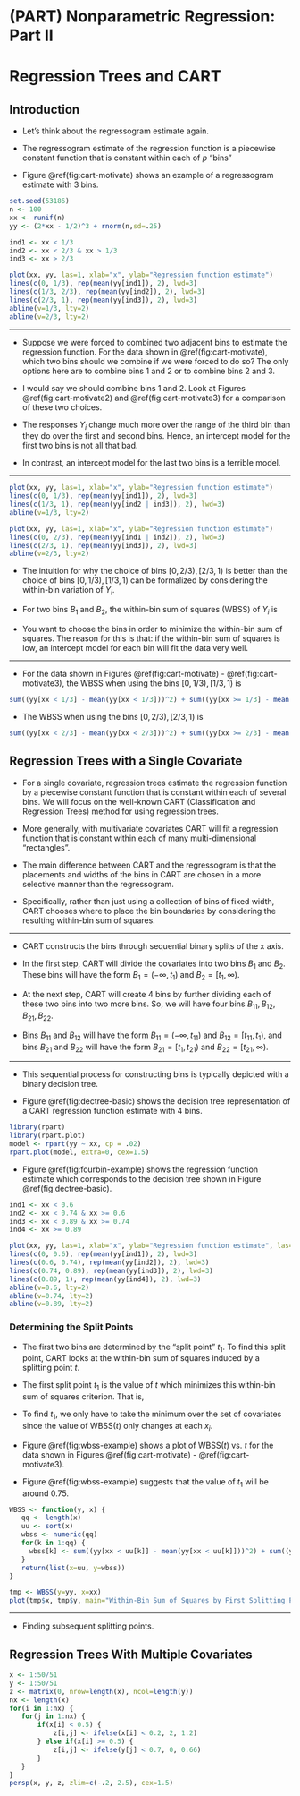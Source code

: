 # (PART) Nonparametric Regression: Part II {-} 

# Regression Trees and CART {#decision-tree}

## Introduction

* Let's think about the regressogram estimate again. 

* The regressogram estimate of the regression function is a piecewise constant function that is constant within each of $p$ "bins"
\begin{equation}
\hat{m}_{h_{n}}^{R}(x) = \frac{1}{a}\sum_{i=1}^{n} Y_{i} I(x_{i} \in B_{k}), \qquad \textrm{ if } x \in B_{k} \nonumber
\end{equation}

* Figure \@ref(fig:cart-motivate) shows an example of a regressogram estimate with 3 bins. 

```r
set.seed(53186)
n <- 100
xx <- runif(n)
yy <- (2*xx - 1/2)^3 + rnorm(n,sd=.25)

ind1 <- xx < 1/3
ind2 <- xx < 2/3 & xx > 1/3
ind3 <- xx > 2/3

plot(xx, yy, las=1, xlab="x", ylab="Regression function estimate")
lines(c(0, 1/3), rep(mean(yy[ind1]), 2), lwd=3)
lines(c(1/3, 2/3), rep(mean(yy[ind2]), 2), lwd=3)
lines(c(2/3, 1), rep(mean(yy[ind3]), 2), lwd=3)
abline(v=1/3, lty=2)
abline(v=2/3, lty=2)
```

---

* Suppose we were forced to combined two adjacent bins to estimate the regression function. For the data shown in \@ref(fig:cart-motivate), 
which two bins should we combine if we were forced to do so? The only options here are to combine bins 1 and 2 or to combine bins 2 and 3.

* I would say we should combine bins 1 and 2. Look at Figures \@ref(fig:cart-motivate2) and \@ref(fig:cart-motivate3) for a comparison of these two choices.

* The responses $Y_{i}$ change much more over the range of the third bin than they do over the first and second bins. Hence, an 
intercept model for the first two bins is not all that bad. 

* In contrast, an intercept model for the last two bins is a terrible model. 

---

```r

plot(xx, yy, las=1, xlab="x", ylab="Regression function estimate")
lines(c(0, 1/3), rep(mean(yy[ind1]), 2), lwd=3)
lines(c(1/3, 1), rep(mean(yy[ind2 | ind3]), 2), lwd=3)
abline(v=1/3, lty=2)
```

```r

plot(xx, yy, las=1, xlab="x", ylab="Regression function estimate")
lines(c(0, 2/3), rep(mean(yy[ind1 | ind2]), 2), lwd=3)
lines(c(2/3, 1), rep(mean(yy[ind3]), 2), lwd=3)
abline(v=2/3, lty=2)
```

* The intuition for why the choice of bins $[0,2/3), [2/3, 1)$ is better than the choice of bins $[0,1/3), [1/3, 1)$ can 
be formalized by considering the within-bin variation of $Y_{i}$.

* For two bins $B_{1}$ and $B_{2}$, the within-bin sum of squares (WBSS) of $Y_{i}$ is
\begin{equation}
\textrm{WBSS} = \sum_{k=1}^{2} \sum_{i=1} (Y_{i} - \bar{Y}_{k})^{2}I(x_{i} \in B_{k}) \nonumber
\end{equation}

* You want to choose the bins in order to minimize the within-bin sum of squares. The reason for this is that: if the within-bin
sum of squares is low, an intercept model for each bin will fit the data very well.

---

* For the data shown in Figures \@ref(fig:cart-motivate) - \@ref(fig:cart-motivate3), the WBSS when using the bins $[0, 1/3), [1/3, 1)$
is
```r
sum((yy[xx < 1/3] - mean(yy[xx < 1/3]))^2) + sum((yy[xx >= 1/3] - mean(yy[xx >= 1/3]))^2) 
```

* The WBSS when using the bins $[0,2/3), [2/3, 1)$ is
```r
sum((yy[xx < 2/3] - mean(yy[xx < 2/3]))^2) + sum((yy[xx >= 2/3] - mean(yy[xx >= 2/3]))^2) 
```


## Regression Trees with a Single Covariate

* For a single covariate, regression trees estimate the regression function by a piecewise constant
function that is constant within each of several bins. We will focus on the well-known 
CART (Classification and Regression Trees) method for using regression trees.

* More generally, with multivariate covariates CART will fit a regression function that is constant
within each of many multi-dimensional "rectangles".

* The main difference between CART and the regressogram is that the placements
and widths of the bins in CART are chosen in a more selective manner than the regressogram.

* Specifically, rather than just using a collection of bins of fixed width, CART chooses where to place the bin boundaries by considering
the resulting within-bin sum of squares.

---

* CART constructs the bins through sequential binary splits of the x axis. 

* In the first step, CART will divide the covariates into two bins $B_{1}$ and $B_{2}$. These bins will
have the form $B_{1} = (-\infty, t_{1})$ and $B_{2} = [t_{1}, \infty)$.

* At the next step, CART will create $4$ bins by further dividing each of these two bins into two more bins. So, 
we will have four bins $B_{11}, B_{12}, B_{21}, B_{22}$. 

* Bins $B_{11}$ and $B_{12}$ will have the form $B_{11} = (-\infty, t_{11})$ and $B_{12} = [t_{11}, t_{1})$,
and bins $B_{21}$ and $B_{22}$ will have the form $B_{21} = [t_{1}, t_{21})$ and $B_{22} = [t_{21}, \infty)$.


---

* This sequential process for constructing bins is typically depicted with a binary decision tree.

* Figure \@ref(fig:dectree-basic) shows the decision tree representation of a CART regression function estimate with $4$ bins.

```r
library(rpart)
library(rpart.plot)
model <- rpart(yy ~ xx, cp = .02)
rpart.plot(model, extra=0, cex=1.5)
```

* Figure \@ref(fig:fourbin-example) shows the regression function estimate which corresponds to the decision tree shown in Figure \@ref(fig:dectree-basic).

```r
ind1 <- xx < 0.6
ind2 <- xx < 0.74 & xx >= 0.6
ind3 <- xx < 0.89 & xx >= 0.74
ind4 <- xx >= 0.89

plot(xx, yy, las=1, xlab="x", ylab="Regression function estimate", las=1)
lines(c(0, 0.6), rep(mean(yy[ind1]), 2), lwd=3)
lines(c(0.6, 0.74), rep(mean(yy[ind2]), 2), lwd=3)
lines(c(0.74, 0.89), rep(mean(yy[ind3]), 2), lwd=3)
lines(c(0.89, 1), rep(mean(yy[ind4]), 2), lwd=3)
abline(v=0.6, lty=2)
abline(v=0.74, lty=2)
abline(v=0.89, lty=2)
```


### Determining the Split Points

* The first two bins are determined by the "split point" $t_{1}$. To find this split point, CART looks 
at the within-bin sum of squares induced by a splitting point $t$.
\begin{eqnarray}
\textrm{WBSS}(t) &=& \sum_{k=1}^{2} \sum_{i=1}^{n} (Y_{i} - \bar{Y}_{k})^{2}I(x_{i} \in B_{k}) \nonumber \\
&=&  \sum_{i=1}^{n} (Y_{i} - \bar{Y}_{k})^{2}I(x_{i} < t) + \sum_{i=1}^{n} (Y_{i} - \bar{Y}_{k})^{2}I(x_{i} \geq t) \nonumber
\end{eqnarray}

* The first split point $t_{1}$ is the value of $t$ which minimizes this within-bin sum of squares criterion. That is,
\begin{equation}
t_{1} = \arg\min_{t} \textrm{ WBSS}(t) = \textrm{argmin}_{t \in \{x_{1}, \ldots, x_{n}  \}} \textrm{ WBSS}(t) \nonumber
\end{equation}

* To find $t_{1}$, we only have to take the minimum over the set of covariates since the value of $\textrm{WBSS}(t)$ only changes 
at each $x_{i}$.

* Figure \@ref(fig:wbss-example) shows a plot of $\textrm{WBSS}(t)$ vs. $t$ for the data shown in Figures \@ref(fig:cart-motivate) - \@ref(fig:cart-motivate3).

* Figure \@ref(fig:wbss-example) suggests that the value of $t_{1}$ will be around $0.75$.

```r
WBSS <- function(y, x) {
   qq <- length(x)
   uu <- sort(x)
   wbss <- numeric(qq) 
   for(k in 1:qq) {
     wbss[k] <- sum((yy[xx < uu[k]] - mean(yy[xx < uu[k]]))^2) + sum((yy[xx >= uu[k]] - mean(yy[xx >= uu[k]]))^2) 
   }
   return(list(x=uu, y=wbss))
}

tmp <- WBSS(y=yy, x=xx)
plot(tmp$x, tmp$y, main="Within-Bin Sum of Squares by First Splitting Point", ylab="WBSS", xlab="split point", las=1)
```

---

* Finding subsequent splitting points. 

## Regression Trees With Multiple Covariates


```r
x <- 1:50/51
y <- 1:50/51
z <- matrix(0, nrow=length(x), ncol=length(y))
nx <- length(x)
for(i in 1:nx) {
   for(j in 1:nx) {
       if(x[i] < 0.5) {
           z[i,j] <- ifelse(x[i] < 0.2, 2, 1.2)
       } else if(x[i] >= 0.5) {
           z[i,j] <- ifelse(y[j] < 0.7, 0, 0.66)
       }
   }
}
persp(x, y, z, zlim=c(-.2, 2.5), cex=1.5)
```



